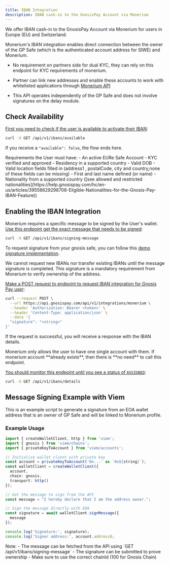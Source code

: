 ```yaml
---
title: IBAN Integration
description: IBAN cash-in to the GnosisPay Account via Monerium
---
```


We offer IBAN cash-in to the GnosisPay Account via Monerium for users in Europe (EU) and Switzerland.

Monerium's IBAN integration enables direct connection between the owner of the GP Safe (which is the authenticated account address for SIWE) and Monerium.

- No requirement on partners side for dual KYC, they can rely on this endpoint for KYC requirements of monerium.

- Partner can link new addresses and enable these accounts to work with whitelisted applications through [Monerium API](https://monerium.dev/api-docs/v2)

- This API operates independently of the GP Safe and does not involve signatures on the delay module.



## Check Availability

[First you need to check if the user is available to activate their IBAN](/api-reference/iban/check-iban-availability):

```bash cURL
curl -X GET /api/v1/ibans/available
```

If you receive a `"available": false`, the flow ends here.

<Warning>
Requirements the User must have:
- An active EURe Safe Account
- KYC verified and approved
- Residency in a supported country
- Valid DOB
- Valid location fields filled in (address1 , postalCode, city and country,none of these fields can be missing)
- First and last name defined (or name)
- Nationality from a supported country ([see allowed and restricted nationalities](https://help.gnosispay.com/hc/en-us/articles/39558629298708-Eligible-Nationalities-for-the-Gnosis-Pay-IBAN-Feature))
</Warning>

## Enabling the IBAN Integration


<Steps titleSize="h3">
<Step title="Signing the Monerium message">

Monerium requires a specific message to be signed by the User's wallet.
[Use this endpoint get the exact message that needs to be signed](/api-reference/iban/get-the-message-that-needs-to-be-signed-for-iban-activation):

```bash cURL
curl -X GET /api/v1/ibans/signing-message
```

To request signature from your gnosis safe, you can follow this [demo signature implementation](#message-signing-example-with-gnosispay-account-kit).

<Warning>
We cannot request new IBANs nor transfer existing IBANs until the message signature is completed. This signature is a mandatory requirement from Monerium to verify ownership of the address.
</Warning>
</Step>
<Step title="Request the IBAN from Monerium">


[Make a POST request to endpoint to request IBAN integration for Gnosis Pay user](https://docs.gnosispay.com/api-reference/iban/create-a-new-monerium-integration):

```bash cURL
curl --request POST \
  --url https://api.gnosispay.com/api/v1/integrations/monerium \
  --header 'Authorization: Bearer <token>' \
  --header 'Content-Type: application/json' \
  --data '{
  "signature": "<string>"
}'
```
If the request is successful, you will receive a response with the IBAN details.

<Warning>
Monerium only allows the user to have one single account with them. If monerium account **already exists**, then there is **no need** to call this endpoint.
</Warning>


</Step>
<Step title="Get the IBAN number, BIC, Status and Connected Blockchain Address where funds are sent">

[You should monitor this endpoint until you see a status of `ASSIGNED`](/api-reference/iban/retrieve-iban-details):

```bash cURL
curl -X GET /api/v1/ibans/details
```


## Message Signing Example with Viem

This is an example script to generate a signature from an EOA wallet address that is an owner of GP Safe and will be linked to Monerium profile.

### Example Usage

```typescript
import { createWalletClient, http } from 'viem';
import { gnosis } from 'viem/chains';
import { privateKeyToAccount } from 'viem/accounts';

// Initialize wallet client with private key
const account = privateKeyToAccount('0x...' as `0x${string}`);
const walletClient = createWalletClient({
  account,
  chain: gnosis,
  transport: http()
});

// Get the message to sign from the API
const message = "I hereby declare that I am the address owner.";

// Sign the message directly with EOA
const signature = await walletClient.signMessage({
  message
});

console.log('Signature:', signature);
console.log('Signer address:', account.address);
```

<Info>
Note:
- The message can be fetched from the API using `GET /api/v1/ibans/signing-message`
- The signature can be submitted to prove ownership
- Make sure to use the correct chainId (100 for Gnosis Chain)
</Info>
